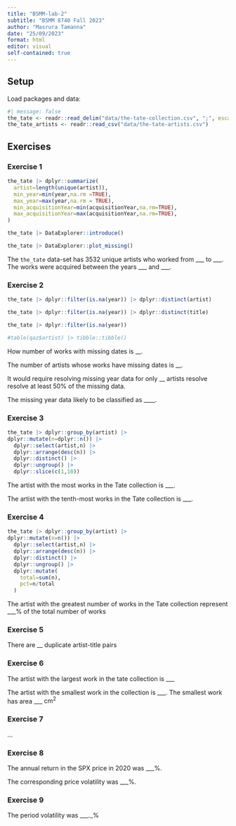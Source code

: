 ```yaml
---
title: "BSMM-lab-2"
subtitle: "BSMM 8740 Fall 2023"
author: "Masrura Tamanna"
date: "25/09/2023"
format: html
editor: visual
self-contained: true
---
```


## Setup

Load packages and data:

```r
#| message: false
the_tate <- readr::read_delim("data/the-tate-collection.csv", ";", escape_double = FALSE, trim_ws = TRUE)
the_tate_artists <- readr::read_csv("data/the-tate-artists.csv")
```

## Exercises

### Exercise 1

```r
the_tate |> dplyr::summarize(
  artist=length(unique(artist)),
  min_year=min(year,na.rm =TRUE),
  max_year=max(year,na.rm = TRUE),
  min_acquisitionYear=min(acquisitionYear,na.rm=TRUE),
  max_acquisitionYear=max(acquisitionYear,na.rm=TRUE),
)
```

```r
the_tate |> DataExplorer::introduce()
```

```r
the_tate |> DataExplorer::plot_missing()
```

The `the_tate` data-set has 3532 unique artists who worked from \_\_\_ to \_\_\_. The works were acquired between the years \_\_\_ and \_\_\_.

### Exercise 2

```r
the_tate |> dplyr::filter(is.na(year)) |> dplyr::distinct(artist)
```

```r
the_tate |> dplyr::filter(is.na(year)) |> dplyr::distinct(title)
```

```r
the_tate |> dplyr::filter(is.na(year))

#table(qaz$artist) |> tibble::tibble()
```

How number of works with missing dates is \_\_.

The number of artists whose works have missing dates is \_\_.

It would require resolving missing year data for only \_\_ artists resolve resolve at least 50% of the missing data.

The missing year data likely to be classified as \_\_\_\_.

### Exercise 3

```r
the_tate |> dplyr::group_by(artist) |>
dplyr::mutate(n=dplyr::n()) |>
  dplyr::select(artist,n) |> 
  dplyr::arrange(desc(n)) |>
  dplyr::distinct() |> 
  dplyr::ungroup() |> 
  dplyr::slice(c(1,10))
```

The artist with the most works in the Tate collection is \_\_\_.

The artist with the tenth-most works in the Tate collection is \_\_\_.

### Exercise 4

```r
the_tate |> dplyr::group_by(artist) |>
dplyr::mutate(n=n()) |>
  dplyr::select(artist,n) |> 
  dplyr::arrange(desc(n)) |>
  dplyr::distinct() |> 
  dplyr::ungroup() |> 
  dplyr::mutate(
    total=sum(n),
    pct=n/total
  )
```

The artist with the greatest number of works in the Tate collection represent \_\_\_% of the total number of works

### Exercise 5

There are \_\_ duplicate artist-title pairs

### Exercise 6

The artist with the largest work in the tate collection is \_\_\_

The artist with the smallest work in the collection is \_\_\_. The smallest work has area \_\_\_ $\text{cm}^2$

### Exercise 7

...

### Exercise 8

The annual return in the SPX price in 2020 was \_\_\_%.

The corresponding price volatility was \_\_\_%.

### Exercise 9

The period volatility was \_\_\_.\_%

### 
